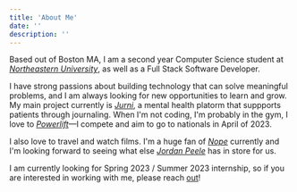 ```yaml
---
title: 'About Me'
date: ''
description: ''
---
```


Based out of <span className="underline">Boston MA</span>, I am a second year Computer Science student at <a href='https://www.northeastern.edu/' target='_blank' className="text-[#4ECDC4] hover:underline">_Northeastern University_</a>,
as well as a Full Stack Software Developer.

I have strong passions about building technology that can solve meaningful problems, and I am always looking for new opportunities to learn and grow.
My main project currently is <a href="https://davidoduneye.com/projects" className="text-[#4ECDC4] hover:underline">_Jurni_</a>, a mental health platorm that suppports patients through journaling. When I'm not coding, I'm probably in the gym, I love to <a href='https://www.openpowerlifting.org/u/davidoduneye' target='_blank' className="text-[#4ECDC4] hover:underline">_Powerlift_</a>—I compete and aim to go to nationals in April of 2023.

I also love to travel and watch films. I'm a huge fan of <a href='https://www.imdb.com/title/tt10954984/' target='_blank' className="text-[#4ECDC4] hover:underline">_Nope_</a> currently and I'm
looking forward to seeing what else <a href='https://www.imdb.com/name/nm1443502/' target='_blank' className="text-[#4ECDC4] hover:underline">_Jordan Peele_</a> has in store for us.

I am currently looking for Spring 2023 / Summer 2023 internship, so if you are interested in working with me,
please reach <a href="mailto:oduneye.d@northeastern.edu" className="text-[#4ECDC4] hover:underline">out</a>!
